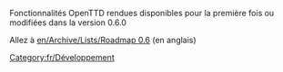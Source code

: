 Fonctionnalités OpenTTD rendues disponibles pour la première fois ou modifiées dans la version 0.6.0

Allez à [[en/Archive/Lists/Roadmap 0.6]] (en anglais)

[[Category:fr/Développement]]